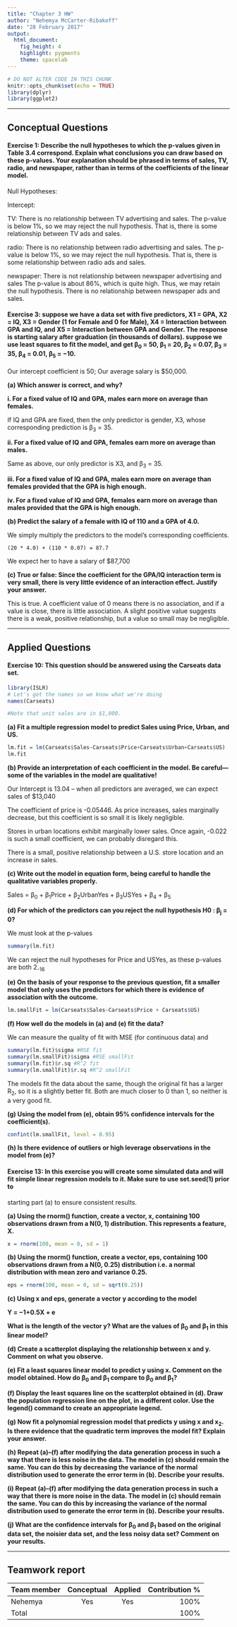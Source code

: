 ```yaml
---
title: "Chapter 3 HW"
author: "Nehemya McCarter-Ribakoff"
date: "28 February 2017"
output: 
  html_document: 
    fig_height: 4
    highlight: pygments
    theme: spacelab
---
```


```r
# DO NOT ALTER CODE IN THIS CHUNK
knitr::opts_chunk$set(echo = TRUE)
library(dplyr)
library(ggplot2)
```

* * *

## Conceptual Questions


#### Exercise 1: Describe the null hypotheses to which the p-values given in Table 3.4 correspond. Explain what conclusions you can draw based on these p-values. Your explanation should be phrased in terms of sales, TV, radio, and newspaper, rather than in terms of the coefficients of the linear model.

Null Hypotheses:


Intercept: 

TV: There is no relationship between TV advertising and sales.
    The p-value is below 1%, so we may reject the null hypothesis.
    That is, there is some relationship between TV ads and sales.

radio: There is no relationship between radio advertising and sales.
       The p-value is below 1%, so we may reject the null hypothesis.
       That is, there is some relationship between radio ads and sales.

newspaper: There is not relationship between newspaper advertising and sales
           The p-value is about 86%, which is quite high. Thus, we may retain the            null hypothesis. There is no relationship between newspaper ads and              sales.

#### Exercise 3:  suppose we have a data set with five predictors, X1 = GPA, X2 = IQ, X3 = Gender (1 for Female and 0 for Male), X4 = Interaction between GPA and IQ, and X5 = Interaction between GPA and Gender. The response is starting salary after graduation (in thousands of dollars). suppose we use least squares to fit the model, and get β<sub>0</sub> = 50, β<sub>1</sub> = 20, β<sub>2</sub> = 0.07, β<sub>3</sub> = 35, β<sub>4</sub> = 0.01, β<sub>5</sub> = −10.

Our intercept coefficient is 50; Our average salary is $50,000.

**(a) Which answer is correct, and why?**

**i. For a fixed value of IQ and GPA, males earn more on average
than females.**

If IQ and GPA are fixed, then the only predictor is gender, X3, whose corresponding prediction is β<sub>3</sub> = 35. 

**ii. For a fixed value of IQ and GPA, females earn more on
average than males.**

Same as above, our only predictor is X3, and β<sub>3</sub> = 35.

**iii. For a fixed value of IQ and GPA, males earn more on average
than females provided that the GPA is high enough.**


**iv. For a fixed value of IQ and GPA, females earn more on
average than males provided that the GPA is high enough.**


**(b) Predict the salary of a female with IQ of 110 and a GPA of 4.0.**

We simply multiply the predictors to the model's corresponding coefficients.

``` 
(20 * 4.0) + (110 * 0.07) = 87.7
```

We expect her to have a salary of $87,700

**(c) True or false: Since the coefficient for the GPA/IQ interaction
term is very small, there is very little evidence of an interaction
effect. Justify your answer.**

This is true. A coefficient value of 0 means there is no association, and if a value is close, there is little association. A slight positive value suggests there is a weak, positive relationship, but a value so small may be negligible.


* * *

## Applied Questions

#### Exercise 10: This question should be answered using the Carseats data set.

```r
library(ISLR)
# Let's get the names so we know what we're doing
names(Carseats)

#Note that unit sales are in $1,000.
```

**(a) Fit a multiple regression model to predict Sales using Price,
Urban, and US.**

```r
lm.fit = lm(Carseats$Sales~Carseats$Price+Carseats$Urban+Carseats$US)
lm.fit
```

**(b) Provide an interpretation of each coefficient in the model. Be
careful—some of the variables in the model are qualitative!**

Our Intercept is 13.04 -- when all predictors are averaged, we can expect sales of $13,040

The coefficient of price is -0.05446. As price increases, sales marginally decrease, but this coefficient is so small it is likely negligible.

Stores in urban locations exhibit marginally lower sales. Once again, -0.022 is such a small coefficient, we can probably disregard this.

There is a small, positive relationship between a U.S. store location and an increase in sales.

**(c) Write out the model in equation form, being careful to handle
the qualitative variables properly.**

Sales = β<sub>0</sub> + β<sub>1</sub>Price + β<sub>2</sub>UrbanYes + β<sub>3</sub>USYes + β<sub>4</sub> + β<sub>5</sub>

**(d) For which of the predictors can you reject the null hypothesis
H0 : β<sub>j</sub> = 0?**

We must look at the p-values

```r
summary(lm.fit)
```

We can reject the null hypotheses for Price and USYes, as these p-values are both 2<sub>-16</sub>

**(e) On the basis of your response to the previous question, fit a
smaller model that only uses the predictors for which there is
evidence of association with the outcome.**

```r
lm.smallFit = lm(Carseats$Sales~Carseats$Price + Carseats$US)
```

**(f) How well do the models in (a) and (e) fit the data?**

We can measure the quality of fit with MSE (for continuous data) and 
```r
summary(lm.fit)$sigma #RSE fit
summary(lm.smallFit)$sigma #RSE smallFit
summary(lm.fit)$r.sq #R^2 fit
summary(lm.smallFit)$r.sq #R^2 smallFit
```

The models fit the data about the same, though the original fit has a larger R<sub>2</sub>, so it is a slightly better fit. Both are much closer to 0 than 1, so neither is a very good fit.

**(g) Using the model from (e), obtain 95% confidence intervals for
the coefficient(s).**

```r
confint(lm.smallFit, level = 0.95)
```

**(h) Is there evidence of outliers or high leverage observations in the
model from (e)?**


#### Exercise 13: In this exercise you will create some simulated data and will fit simple linear regression models to it. Make sure to use set.seed(1) prior to
starting part (a) to ensure consistent results.

**(a) Using the rnorm() function, create a vector, x, containing 100
observations drawn from a N(0, 1) distribution. This represents
a feature, X.**

```r
x = rnorm(100, mean = 0, sd = 1)
```

**(b) Using the rnorm() function, create a vector, eps, containing 100
observations drawn from a N(0, 0.25) distribution i.e. a normal
distribution with mean zero and variance 0.25.**

```r
eps = rnorm(100, mean = 0, sd = sqrt(0.25))
```

**(c) Using x and eps, generate a vector y according to the model**

**Y = −1+0.5X + e**

**What is the length of the vector y? What are the values of β<sub>0</sub>
and β<sub>1</sub> in this linear model?**

**(d) Create a scatterplot displaying the relationship between x and
y. Comment on what you observe.**

**(e) Fit a least squares linear model to predict y using x. Comment
on the model obtained. How do β<sub>0</sub> and β<sub>1</sub> compare to β<sub>0</sub> and β<sub>1</sub>?**

**(f) Display the least squares line on the scatterplot obtained in (d).
Draw the population regression line on the plot, in a different
color. Use the legend() command to create an appropriate legend.**

**(g) Now fit a polynomial regression model that predicts y using x
and x<sub>2</sub>. Is there evidence that the quadratic term improves the
model fit? Explain your answer.**

**(h) Repeat (a)–(f) after modifying the data generation process in
such a way that there is less noise in the data. The model in (c)
should remain the same. You can do this by decreasing the variance
of the normal distribution used to generate the error term
 in (b). Describe your results.**

**(i) Repeat (a)–(f) after modifying the data generation process in
such a way that there is more noise in the data. The model
in (c) should remain the same. You can do this by increasing
the variance of the normal distribution used to generate the
error term  in (b). Describe your results.**

**(j) What are the confidence intervals for β<sub>0</sub> and β<sub>1</sub> based on the original data set, the noisier data set, and the less noisy data
set? Comment on your results.**







* * *

## Teamwork report

<!--
For each team member, write their name, whether they attended the lab session, 
whether they were the author for this week, and their contribution to the lab 
report (as a percentage). The percentages should add up to 100.
-->

| Team member             | Conceptual | Applied  | Contribution % |
|:------------------------|:----------:|:--------:|---------------:|
| Nehemya                 |    Yes     |   Yes    | 100%           |
| Total                   |            |          | 100%           |